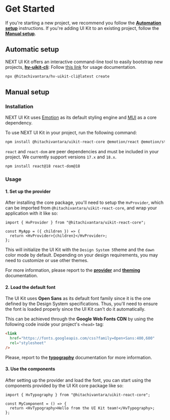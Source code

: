 
<Meta title="Overview/Get Started" />

# Get Started

If you're starting a new project, we recommend you follow the [**Automation setup**](#automatic-setup) instructions.
If you're adding UI Kit to an existing project, follow the [**Manual setup**](#manual-setup).

## Automatic setup

NEXT UI Kit offers an interactive command-line tool to easily bootstrap new projects, [**hv-uikit-cli**](https://github.com/lumada-design/hv-uikit-cli/):
Follow [this link](https://github.com/lumada-design/hv-uikit-cli/#usage) for usage documentation.

```sh
npx @hitachivantara/hv-uikit-cli@latest create
```

## Manual setup

### Installation

NEXT UI Kit uses [Emotion](https://emotion.sh/) as its default styling engine and [MUI](https://mui.com/) as a core dependency.

To use NEXT UI Kit in your project, run the following command:

```sh
npm install @hitachivantara/uikit-react-core @emotion/react @emotion/styled @mui/material
```

`react` and `react-dom` are peer dependencies and must be included in your project. We currently support versions `17.x` and `18.x`.

```sh
npm install react@18 react-dom@18
```

### Usage

#### 1. Set up the provider

After installing the core package, you'll need to setup the `HvProvider`, which can be imported from `@hitachivantara/uikit-react-core`,
and wrap your application with it like so:

```tsx
import { HvProvider } from "@hitachivantara/uikit-react-core";

const MyApp = ({ children }) => {
  return <HvProvider>{children}</HvProvider>;
};
```

This will initialize the UI Kit with the `Design System 5`theme and the `dawn` color mode by default. Depending on your design requirements, you may need to customize or use other themes.

For more information, please report to the [**provider**](./?path=/docs/guides-provider--docs#provider)
and [**theming**](./?path=/docs/guides-theming--docs#theming) documentation.

#### 2. Load the default font

The UI Kit uses **Open Sans** as its default font family since it is the one defined by the Design System specifications. Thus, you'll need to ensure the font
is loaded properly since the UI Kit can't do it automatically.

This can be achieved through the **Google Web Fonts CDN** by using the following code inside your project's `<head>` tag:

```html
<link
  href="https://fonts.googleapis.com/css?family=Open+Sans:400,600"
  rel="stylesheet"
/>
```

Please, report to the [**typography**](./?path=/docs/foundation-typography--docs) documentation for more information.

#### 3. Use the components

After setting up the provider and load the font, you can start using the components provided by the UI Kit core package like so:

```tsx
import { HvTypography } from "@hitachivantara/uikit-react-core";

const MyComponent = () => {
  return <HvTypography>Hello from the UI Kit team!</HvTypography>;
};
```
